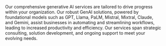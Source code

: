 <HeroContent title="Generative AI Development Company">
  Our comprehensive generative AI services are tailored to drive progress within
  your organization. Our robust GenAI solutions, powered by foundational models
  such as GPT, Llama, PaLM, Mistral, Mixtral, Claude, and Gemini, assist
  businesses in automating and streamlining workflows, leading to increased
  productivity and efficiency. Our services span strategic consulting, solution
  development, and ongoing support to meet your evolving needs.
</HeroContent>

<ClientCompaniesComponent />

<MainContent
  mainPara="Our generative artificial intelligence development services provide you access to the endless opportunities of AI-powered creativity and innovation."
  subPara="Drawing from a deep well of knowledge in a diverse array of AI technologies, such as deep learning, machine learning, computer vision, reinforcement learning, and natural language processing, we create custom, domain-specific generative AI models and solutions.."
/>

<section className="grid grid-cols-2 gap-10 w-full py-16">
  <section className="w-full col-span-1 cursor-pointer">
    <ServiceCard
      service={
        ({
          id: 1,
          image: "",
          title: "Generative AI Consulting",
          description:
            "We collaborate closely with your organization to create a personalized strategy for adopting generative AI that is aligned with your goals. Our experts possess extensive technical expertise in generative AI models and technologies, which allows us to help you implement the most appropriate solution for your particular use case.",
          urlPath: "generative-ai-consulting-company/",
        },
        {
          id: 2,
          image: "",
          title: "Data Analysis",
          description:
            "Our data analysis service is tailored to assist businesses in extracting meaningful insights from their data. Regardless of whether your data is organized in structured formats or unstructured text, our experienced data analysts can extract, process, and analyze this information to uncover hidden trends and provide practical recommendations.",
          urlPath: "data-analytics-services/",
        },
        {
          id: 3,
          image: "",
          title: "Domain-specific Generative AI Model Development",
          description:
            "We develop customized generative AI models to enable you to fully leverage the capabilities of AI in a manner that is relevant and meaningful for your business. Our approach starts with a thorough analysis of your industry and business goals, followed by the thoughtful selection of a base model. We then refine this model by incorporating your company's proprietary data and extensively validate it to guarantee it fulfills your business needs.",
          urlPath: "",
        },
        {
          id: 4,
          image: "",
          title: "Generative AI Solutions Development",
          description:
            "We offer a range of generative AI solutions to meet your needs, including chatbots, AI copilots, AI agents, recommendation systems, and predictive analytics tools. Our team leverages foundational models like GPT, Llama, PaLM, Gemini, Mistral, and Claude as the foundation for developing innovative, intelligent, and adaptable generative AI systems. These systems provide a transformative approach to tackling complex challenges, offering creative and versatile solutions.",
          urlPath: "",
        },
        {
          id: 5,
          image: "",
          title: "Generative AI Integration",
          description:
            "We effortlessly integrate generative AI technologies into your current technological framework, optimizing your internal processes and public-facing systems. We understand the importance of a seamless implementation and work tirelessly to guarantee our integration approach minimizes any disruption to your ongoing activities, enabling your organization to flourish in the quickly changing technological environment.",
          urlPath: "generative-ai-integration-service/",
        },
        {
          id: 6,
          image: "",
          title: "Upgrade and Maintenance",
          description:
            "Your triumph is our primary concern, which is why we offer post-implementation maintenance and upgrade services, considering the ever-changing nature of technology and your developing business requirements. Through consistent upkeep and prompt upgrades, we guarantee that your generative AI systems continue to function efficiently, providing steady worth and innovation, and assisting you in thriving within the competitive business environment.",
          urlPath: "",
        })
      }
    />
  </section>
</section>

<MainContent
  mainPara="Leverage our GenAI expertise!"
  subPara="Prepare to create a digital tomorrow where our AI technologies that can generate new content and insights enhance your business productivity and performance"
  getInTouchIncluded={true}
/>
